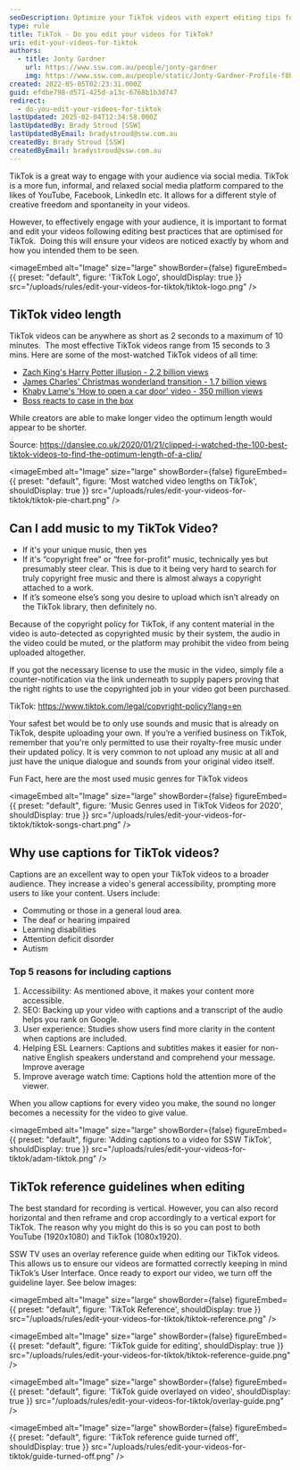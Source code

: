 ```yaml
---
seoDescription: Optimize your TikTok videos with expert editing tips for maximum engagement and visibility. Discover best practices for video length, music usage, and captioning to captivate audiences.
type: rule
title: TikTok - Do you edit your videos for TikTok?
uri: edit-your-videos-for-tiktok
authors:
  - title: Jonty Gardner
    url: https://www.ssw.com.au/people/jonty-gardner
    img: https://www.ssw.com.au/people/static/Jonty-Gardner-Profile-f8b9960c1c5482051abe7255cbc2dfcd.jpg
created: 2022-05-05T02:23:31.000Z
guid: efdbe798-d571-425d-a13c-6768b1b3d747
redirect:
  - do-you-edit-your-videos-for-tiktok
lastUpdated: 2025-02-04T12:34:58.000Z
lastUpdatedBy: Brady Stroud [SSW]
lastUpdatedByEmail: bradystroud@ssw.com.au
createdBy: Brady Stroud [SSW]
createdByEmail: bradystroud@ssw.com.au
---
```

TikTok is a great way to engage with your audience via social media. TikTok is a more fun, informal, and relaxed social media platform compared to the likes of YouTube, Facebook, LinkedIn etc. It allows for a different style of creative freedom and spontaneity in your videos.

However, to effectively engage with your audience, it is important to format and edit your videos following editing best practices that are optimised for TikTok.  Doing this will ensure your videos are noticed exactly by whom and how you intended them to be seen.


<imageEmbed
  alt="Image"
  size="large"
  showBorder={false}
  figureEmbed={{
    preset: "default",
    figure: 'TikTok Logo',
    shouldDisplay: true
  }}
  src="/uploads/rules/edit-your-videos-for-tiktok/tiktok-logo.png"
/>

## TikTok video length

TikTok videos can be anywhere as short as 2 seconds to a maximum of 10 minutes.  The most effective TikTok videos range from 15 seconds to 3 mins. Here are some of the most-watched TikTok videos of all time:

* [Zach King's Harry Potter illusion - 2.2 billion views](https://www.tiktok.com/@zachking/video/6768504823336815877?is_from_webapp=1&sender_device=pc)
* [James Charles' Christmas wonderland transition - 1.7 billion views](https://www.tiktok.com/@jamescharles/video/6768188988441332998?is_from_webapp=1&sender_device=pc)
* [Khaby Lame's 'How to open a car door' video - 350 million views](https://www.tiktok.com/@khaby.lame/video/6979606181463526661?is_from_webapp=1&sender_device=pc)
* [Boss reacts to case in the box](https://www.tiktok.com/@tofutech/video/7082371662452165889?is_from_webapp=1&sender_device=pc)

While creators are able to make longer video the optimum length would appear to be shorter.

Source: <https://danslee.co.uk/2020/01/21/clipped-i-watched-the-100-best-tiktok-videos-to-find-the-optimum-length-of-a-clip/>


<imageEmbed
  alt="Image"
  size="large"
  showBorder={false}
  figureEmbed={{
    preset: "default",
    figure: 'Most watched video lengths on TikTok',
    shouldDisplay: true
  }}
  src="/uploads/rules/edit-your-videos-for-tiktok/tiktok-pie-chart.png"
/>

## Can I add music to my TikTok Video?

* If it's your unique music, then yes
* If it's “copyright free” or “free for-profit” music, technically yes but presumably steer clear. This is due to it being very hard to search for truly copyright free music and there is almost always a copyright attached to a work.
* If it’s someone else’s song you desire to upload which isn’t already on the TikTok library, then definitely no.

Because of the copyright policy for TikTok, if any content material in the video is auto-detected as copyrighted music by their system, the audio in the video could be muted, or the platform may prohibit the video from being uploaded altogether.

If you got the necessary license to use the music in the video, simply file a counter-notification via the link underneath to supply papers proving that the right rights to use the copyrighted job in your video got been purchased.

TikTok: <https://www.tiktok.com/legal/copyright-policy?lang=en>

Your safest bet would be to only use sounds and music that is already on TikTok, despite uploading your own. If you’re a verified business on TikTok, remember that you're only permitted to use their royalty-free music under their updated policy. It is very common to not upload any music at all and just have the unique dialogue and sounds from your original video itself.

Fun Fact, here are the most used music genres for TikTok videos


<imageEmbed
  alt="Image"
  size="large"
  showBorder={false}
  figureEmbed={{
    preset: "default",
    figure: 'Music Genres used in TikTok Videos for 2020',
    shouldDisplay: true
  }}
  src="/uploads/rules/edit-your-videos-for-tiktok/tiktok-songs-chart.png"
/>

## Why use captions for TikTok videos?

Captions are an excellent way to open your TikTok videos to a broader audience. They increase a video's general accessibility, prompting more users to like your content. Users include:

* Commuting or those in a general loud area.
* The deaf or hearing impaired
* Learning disabilities
* Attention deficit disorder
* Autism

### Top 5 reasons for including captions

1. Accessibility: As mentioned above, it makes your content more accessible.
2. SEO: Backing up your video with captions and a transcript of the audio helps you rank on Google.
3. User experience: Studies show users find more clarity in the content when captions are included.
4. Helping ESL Learners: Captions and subtitles makes it easier for non-native English speakers understand and comprehend your message. Improve average
5. Improve average watch time: Captions hold the attention more of the viewer.

When you allow captions for every video you make, the sound no longer becomes a necessity for the video to give value.


<imageEmbed
  alt="Image"
  size="large"
  showBorder={false}
  figureEmbed={{
    preset: "default",
    figure: 'Adding captions to a video for SSW TikTok',
    shouldDisplay: true
  }}
  src="/uploads/rules/edit-your-videos-for-tiktok/adam-tiktok.png"
/>

## TikTok reference guidelines when editing

The best standard for recording is vertical. However, you can also record horizontal and then reframe and crop accordingly to a vertical export for TikTok. The reason why you might do this is so you can post to both YouTube (1920x1080) and TikTok (1080x1920).

SSW TV uses an overlay reference guide when editing our TikTok videos. This allows us to ensure our videos are formatted correctly keeping in mind TikTok’s User Interface. Once ready to export our video, we turn off the guideline layer. See below images:


<imageEmbed
  alt="Image"
  size="large"
  showBorder={false}
  figureEmbed={{
    preset: "default",
    figure: 'TikTok Reference',
    shouldDisplay: true
  }}
  src="/uploads/rules/edit-your-videos-for-tiktok/tiktok-reference.png"
/>


<imageEmbed
  alt="Image"
  size="large"
  showBorder={false}
  figureEmbed={{
    preset: "default",
    figure: 'TikTok guide for editing',
    shouldDisplay: true
  }}
  src="/uploads/rules/edit-your-videos-for-tiktok/tiktok-reference-guide.png"
/>


<imageEmbed
  alt="Image"
  size="large"
  showBorder={false}
  figureEmbed={{
    preset: "default",
    figure: 'TikTok guide overlayed on video',
    shouldDisplay: true
  }}
  src="/uploads/rules/edit-your-videos-for-tiktok/overlay-guide.png"
/>


<imageEmbed
  alt="Image"
  size="large"
  showBorder={false}
  figureEmbed={{
    preset: "default",
    figure: 'TikTok reference guide turned off',
    shouldDisplay: true
  }}
  src="/uploads/rules/edit-your-videos-for-tiktok/guide-turned-off.png"
/>
